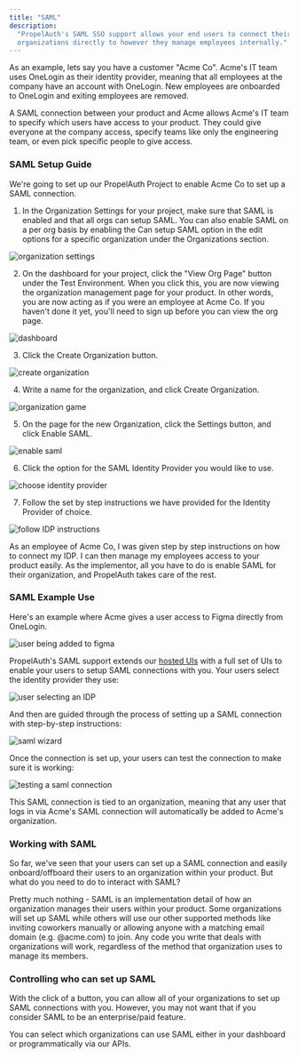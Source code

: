 ```yaml
---
title: "SAML"
description:
  "PropelAuth's SAML SSO support allows your end users to connect their
  organizations directly to however they manage employees internally."
---
```


As an example, lets say you have a customer "Acme Co". Acme's IT team uses
OneLogin as their identity provider, meaning that all employees at the company
have an account with OneLogin. New employees are onboarded to OneLogin and
exiting employees are removed.

A SAML connection between your product and Acme allows Acme's IT team to specify
which users have access to your product. They could give everyone at the company
access, specify teams like only the engineering team, or even pick specific
people to give access.

### SAML Setup Guide

We're going to set up our PropelAuth Project to enable Acme Co to set up a SAML connection.

1. In the Organization Settings for your project, make sure that SAML is enabled and that all orgs can setup SAML. You can also enable SAML on a per org basis by enabling the Can setup SAML option in the edit options for a specific organization under the Organizations section.

![organization settings](/images/saml-setup-1.png)

2. On the dashboard for your project, click the "View Org Page" button under the Test Environment. When you click this, you are now viewing the organization management page for your product. In other words, you are now acting as if you were an employee at Acme Co. If you haven't done it yet, you'll need to sign up before you can view the org page.

![dashboard](/images/saml-setup-3.png)

3. Click the Create Organization button.

![create organization](/images/saml-setup-4.png)

4. Write a name for the organization, and click Create Organization.

![organization game](/images/saml-setup-9.png)

5. On the page for the new Organization, click the Settings button, and click Enable SAML.

![enable saml](/images/saml-setup-10.png)

6. Click the option for the SAML Identity Provider you would like to use.

![choose identity provider](/images/saml-setup-7.png)

7. Follow the set by step instructions we have provided for the Identity Provider of choice.

![follow IDP instructions](/images/saml-setup-8.png)

As an employee of Acme Co, I was given step by step instructions on how to connect my IDP. I can then manage my employees access to your product easily. As the implementor, all you have to do is enable SAML for their organization, and PropelAuth takes care of the rest.


### SAML Example Use

Here's an example where Acme gives a user access to Figma directly from
OneLogin.

![user being added to figma](/images/saml-1.png)

PropelAuth's SAML support extends our [hosted UIs](https://demo.propelauth.com/)
with a full set of UIs to enable your users to setup SAML connections with you.
Your users select the identity provider they use:

![user selecting an IDP](/images/saml-2.png)

And then are guided through the process of setting up a SAML connection with
step-by-step instructions:

![saml wizard](/images/saml-3.png)

Once the connection is set up, your users can test the connection to make sure
it is working:

![testing a saml connection](/images/saml-4.png)

This SAML connection is tied to an organization, meaning that any user that logs
in via Acme's SAML connection will automatically be added to Acme's
organization.

### Working with SAML

So far, we've seen that your users can set up a SAML connection and easily
onboard/offboard their users to an organization within your product. But what do
you need to do to interact with SAML?

Pretty much nothing - SAML is an implementation detail of how an organization
manages their users within your product. Some organizations will set up SAML
while others will use our other supported methods like inviting coworkers
manually or allowing anyone with a matching email domain (e.g. @acme.com) to
join. Any code you write that deals with organizations will work, regardless of
the method that organization uses to manage its members.

### Controlling who can set up SAML

With the click of a button, you can allow all of your organizations to set up
SAML connections with you. However, you may not want that if you consider SAML
to be an enterprise/paid feature.

You can select which organizations can use SAML either in your dashboard or
programmatically via our APIs.
